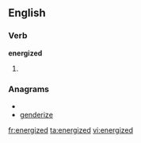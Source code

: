 ==English==

===Verb===
'''energized'''

# {{past of|[[energize]]}}

===Anagrams===
* {{alphagram|deeeginrz}}
* [[genderize#English|genderize]]

[[fr:energized]]
[[ta:energized]]
[[vi:energized]]